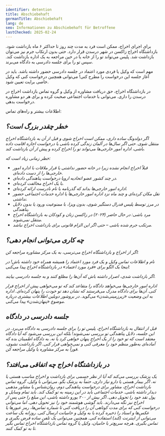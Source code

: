 ```yaml
---
identifier: detention
title: Abschiebehaft
germanTitle: Abschiebehaft
lang: de
seo: Informationen zu Abschiebehaft für Betroffene
lastChecked: 2025-02-24
---
```


برای اجرای اخراج، ممکن است فرد به مدت چند روز تا حداکثر ۶ ماه بازداشت شود.
بازداشتگاه اخراج زاکسن در شهر درسدن قرار دارد.
حتی بدون ارتکاب جرم نیز می‌توان بازداشت شد.
پلیس می‌تواند تو را از خانه یا در حین مراجعه به یک اداره بازداشت کند.
سپس تو را برای جلسه دادرسی به دادگاه می‌برند.

مهم است که وکیل یا فردی مورد اعتماد در جلسه دادرسی حضور داشته باشد.
باید در آغاز جلسه این درخواست را مطرح کنی! می‌توانی همچنین درخواست کنی که وکیل خاصی برایت تعیین شود.

در بازداشتگاه اخراج، حق دریافت مشاوره از وکیل و گروه تماس بازداشت اخراج در درسدن را داری.
می‌توانی با خدمات اجتماعی صحبت کرده و برای هر دو مشاوره درخواست بدهی.

اطلاعات بیشتر و راه‌های تماس:

<Address identifier="abschiebehaftkontaktgruppe" />

## خطر چقدر بزرگ است؟

اگر دولدونگ ساده داری، ممکن است اخراج شوی و قبل از آن به بازداشتگاه اخراج منتقل شوی.
حتی اگر سال‌ها در آلمان زندگی کرده باشی یا درخواست اجازه اقامت داده باشی، اداره امور خارجی‌ها می‌تواند تو را اخراج کرده و پیش از آن بازداشت کند.

خطر زمانی زیاد است که:

- قبلاً اخراج انجام نشده زیرا در خانه حضور نداشتی یا قرار ملاقات با اداره امور خارجی‌ها را از دست داده‌ای.
- در چند کشور عضو اتحادیه اروپا درخواست پناهندگی داده‌ای.
- با یک اخراج مخالفت کرده‌ای.
- اداره امور خارجی‌ها بداند که گذرنامه یا نام نادرست ارائه کرده‌ای.
- نقل مکان کرده‌ای و چند ماه نزد اداره امور خارجی‌ها یا اداره خدمات اجتماعی حضور نداشتی.
- در مرز توسط پلیس فدرال دستگیر شوی، بدون ویزا، با ممنوعیت ورود یا بدون دلایل پناهندگی.
- مرد باشی: در حال حاضر (۲۰۲۴) در زاکسن زنان و کودکان به بازداشتگاه اخراج منتقل نمی‌شوند.
- مرتکب جرم شده باشی – حتی اگر این الزام قانونی برای بازداشت اخراج نباشد.

## چه کاری می‌توانی انجام دهی؟

اگر از اخراج و بازداشتگاه اخراج می‌ترسی، به یک مرکز مشاوره مراجعه کن:

<Block identifier="counseling_addresses" />

نام و اطلاعات تماس وکیل و یک فرد مورد اعتماد را همیشه همراه خود داشته باش!
در اینجا یک الگو برای «فرد مورد اعتماد» در بازداشتگاه اخراج پیدا می‌کنی: <InternalShortLink identifier="forms" />

اگر بازداشت شدی، اصرار داشته باش که آن‌ها را مطلع کنند و به جلسه دادرسی بیایند.

اداره امور خارجی‌ها می‌خواهد دادگاه را متقاعد کند که تو می‌خواهی پیش از اخراج فرار کنی. آن‌ها برای دادگاه مدرک می‌فرستند که نشان دهد تو خودت را پنهان کرده‌ای.
اداره به این وضعیت «زیرزمینی‌شدن» می‌گوید.
در بروشور <InternalShortLink identifier="dublin">دوبلین</InternalShortLink> اطلاعات بیشتری درباره موضوع «پنهان‌شدن» پیدا می‌کنی.

## جلسه دادرسی در دادگاه

قبل از انتقال به بازداشتگاه اخراج، پلیس تو را برای جلسه دادرسی به دادگاه می‌برد.
در این جلسه، دلایل پناهندگی تو بررسی نمی‌شوند!
بلکه این بررسی می‌شود که آیا دادگاه معتقد است که تو خود را از یک اخراج پنهان خواهی کرد یا نه.
به دادگاه اطمینان بده که آماده‌ای به‌طور منظم خود را معرفی کنی و نمی‌خواهی فرار کنی.
اگر بازداشت نشوی، فوراً به مرکز مشاوره یا وکیل مراجعه کن.

## در بازداشتگاه اخراج چه اتفاقی می‌افتد؟

یک پزشک بررسی می‌کند که آیا از نظر جسمی برای بازداشت و اخراج مناسب هستی یا نه. اگر بیمار هستی یا دارو نیاز داری، حتماً به پزشک بگو.
می‌توانی با وکیل، گروه تماس بازداشت اخراج، مشاور برای درخواست پناهندگی دوم، روان‌شناس یا مشاور مذهبی دیدار داشته باشی. خدمات اجتماعی باید در این زمینه به تو کمک کند.
باید تمام وسایل و پول نقد خود را تحویل دهی. اگر بیش از ۲۰۰ یورو داشته باشی، این مبلغ را حتی پس از اخراج نیز نگه می‌دارند.
باید گوشی هوشمند خود را نیز تحویل دهی. اما می‌توانی درخواست کنی که برای مدت کوتاهی آن را دریافت کنی تا شماره تماس‌ها، رمز عبورها یا عکس‌ها و اسناد را ذخیره کرده یا به وکیل و حامیانت ارسال کنی.
روزانه یک ساعت می‌توانی از اینترنت (کند) استفاده کنی. همچنین می‌توانی یک تلفن ساده قرض بگیری و تماس بگیری. هرچه سریع‌تر با حامیان، وکیل یا گروه تماس بازداشتگاه اخراج تماس بگیر تا به تو کمک کنند.